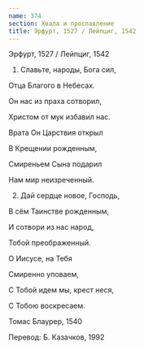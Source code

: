 ```yaml
---
name: 374
section: Хвала и прославление
title: Эрфурт, 1527 / Лейпциг, 1542
---
```

Эрфурт, 1527 / Лейпциг, 1542


1. Славьте, народы, Бога сил,

Отца Благого в Небесах.

Он нас из праха сотворил,

Христом от мук избавил нас.

Врата Он Царствия открыл

В Крещении рожденным,

Смиреньем Сына подарил

Нам мир неизреченный.


2. Дай сердце новое, Господь,

В сём Таинстве рожденным,

И сотвори из нас народ,

Тобой преображенный.

О Иисусе, на Тебя

Смиренно уповаем,

С Тобой идем мы, крест неся,

С Тобою воскресаем.


Томас Блаурер, 1540

Перевод: Б. Казачков, 1992